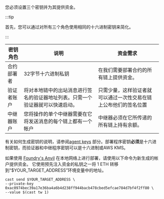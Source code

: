 您必须设置三个密钥并为其提供资金。

:::tip

首先，您可以通过对所有三个角色使用相同的十六进制密钥来简化。

:::

<table>
  <thead>
    <tr>
      <th>密钥角色</th>
      <th>说明</th>
      <th>资金需求</th>
    </tr>
  </thead>
  <tbody>
    <tr>
      <td>合约部署者</td>
      <td>32字节十六进制私钥</td>
      <td>在我们需要部署合约的所有链上提供资金。</td>
    </tr>
    <tr>
      <td>验证者账户</td>
      <td>
          将对本地链中的出站消息进行签名的验证器地址列表。只需一个验证器就可以快速启动。
      </td>
      <td>
          只需少量，这样验证者就可以通过一次性交易在链上公布他们的签名位置
      </td>
    </tr>
    <tr>
      <td>中继器账户</td>
      <td>
          您将操作的单个中继器需要在它将发送消息的每个链上都有一个帐户
      </td>
      <td>
          中继器必须在它所传递的所有链上持有余额。
      </td>
    </tr>
  </tbody>
</table>

有关如何生成密钥的说明，请参阅[agent keys](/docs/operate/set-up-agent-keys) 部分。部署程序密钥**必须**是十六进制密钥，而验证器和中继程序密钥可以是十六进制或AWS KMS。

如果使用 [Foundry's Anvil](https://github.com/foundry-rs/foundry/tree/master/anvil) 在本地网络上进行部署，请使用以下命令为新生成的帐户提供资金。 它使用预先注入资金的私钥之一将 1 ETH 转移到“$YOUR_TARGET_ADDRESS”环境变量中的地址。

```
cast send $YOUR_TARGET_ADDRESS \
--private-key 0xac0974bec39a17e36ba4a6b4d238ff944bacb478cbed5efcae784d7bf4f2ff80 \
--value $(cast tw 1)
```
